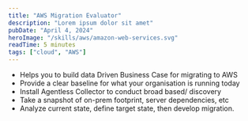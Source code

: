 ```yaml
---
title: "AWS Migration Evaluator"
description: "Lorem ipsum dolor sit amet"
pubDate: "April 4, 2024"
heroImage: "/skills/aws/amazon-web-services.svg"
readTime: 5 minutes
tags: ["cloud", "AWS"]
---
```



- Helps you to build data Driven Business Case for migrating to AWS
- Provide a clear baseline for what your organisation is running today
- Install Agentless Collector to conduct broad based/ discovery
- Take a snapshot of on-prem footprint, server dependencies, etc
- Analyze current state, define target state, then develop migration.

